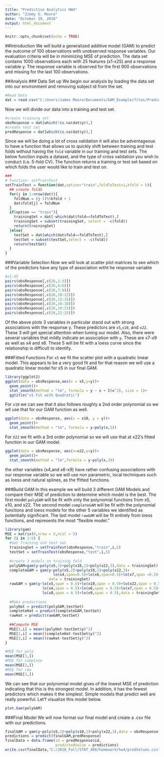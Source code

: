 ```yaml
---
title: "Predictive Analytics HW4"
author: "Jimmy G. Moore"
date: "October 19, 2018"
output: html_document
---
```


```r
knitr::opts_chunk$set(echo = TRUE)
```

##Introduction
We will build a generalized additive model (GAM) to predict the outcome of 100 observations with unobserved response variables. Our evaluation criteria will be in minimizing MSE of prediction. The data set contains 1000 observations each with 25 features (x1-x25) and a response variable y. The response variable is observed for the first 900 observations and missing for the last 100 observations.

##Analysis
### Data Set up
We begin our analysis by loading the data set into our environment and removing subject id from the set.

```r
#Read Data
dat = read.csv("C:/Users/James Moore/Documents/GAM_Example/files/PredictiveHW4Dataset.csv")
```

Now we will divide our data into a training and test set.
```r
#create training set
obsResponse = dat[which(!is.na(dat$y)),]
#create test set
predResponse = dat[which(is.na(dat$y)),]
```

Since we will be doing a lot of cross validation it will also be adventageous to have a function that allows us to quickly shift between training and test folds without having the `fold` variable in our training and test sets. The below function inputs a dataset, and the type of cross validation you wish to conduct (i.e. 5-fold CV). The function returns a training or test set based on which folds the user would like to train and test on. 
```r
###
# Function: setTrainTest
setTrainTest = function(dat,option="train",foldToTest=1,kfold = 5){
  ## create folds
  for(j in 1:nrow(dat)){
    foldNum = (j-1)%%kfold + 1
    dat$fold[j] = foldNum
  }
  if(option == "train"){
    trainingSet = dat[-which(dat$fold==foldToTest),]
    trainingSet = subset(trainingSet, select = -c(fold))
    return(trainingSet)
  }else{
    testSet = dat[which(dat$fold==foldToTest),]
    testSet = subset(testSet,select = -c(fold))
    return(testSet)
  }
}
```

###Variable Selection
Now we will look at scatter plot matrices to see which of the predictors have any type of association witht he response variable

```r
#x1-X5
pairs(obsResponse[,c(26,1:3)])
pairs(obsResponse[,c(26,4:6)])
pairs(obsResponse[,c(26,7:9)])
pairs(obsResponse[,c(26,10:12)])
pairs(obsResponse[,c(26,13:15)])
pairs(obsResponse[,c(26,16:18)])
pairs(obsResponse[,c(26,19:21)])
pairs(obsResponse[,c(26,22:25)])
```
Of the above plots 3 variables in particular stand out with strong associations with the response y. These predictors are `x5`,`x10`, and `x22`. These 3 will get special attention when tuning our model. Also, there were several variables that mildly indicate an association with `y`. These are x7-x9 as well as x4 and x6. These 5 will be fit with a loess curve since the relationship is difficult to identify.

###Fitted Functions
For `x5` we fit the scatter plot with a quadratic linear model. This appears to be a very good fit and for that reason we will use a quadratic linear model for x5 in our final GAM.
```r
library(ggplot2)
ggplot(data = obsResponse,aes(x = x5,y=y))+
  geom_point()+
  stat_smooth(method = "lm", formula = y ~ x + I(x^2), size = 1)+
  ggtitle("x5 Fit with Quadratic")
```

For `x10` we can see that it also follows roughly a 2nd order polynomial so we wll use that for our GAM function as well.

```r
ggplot(data = obsResponse, aes(x = x10, y = y))+
  geom_point()+
  stat_smooth(method = "lm", formula = y~poly(x,2))
```

For `X22` we fit with a 3rd order polynomial so we will use that at x22's fitted function in our GAM model.

```r
ggplot(data = obsResponse, aes(x=x22,y=y))+
  geom_point()+
  stat_smooth(method = "lm",formula = y~poly(x,3))
```

the other variables (x4,and x6-x9) have rather confusing associations with our response variable so we will use non parametric, local techniques such as loess and natural splines, as the ffitted functions.

###Build GAM
In this example we will build 3 different GAM Models and compare their MSE of prediction to determine which model is the best. The first model `polyGAM` will be fit with only the polynomial functions from x5, x10, and x22. The second model `completeGAM` will be fit with the polynomial functions and loess models for the other 5 variables we identified as potentially significant. The last model `rawGAM` will be fit entirely from loess functions, and represents the most "flexible model."

```r
library(gam)
MSE = matrix(0,nrow = 3,ncol = 5)
for (i in 1:5) {
  #Set Training and test set
  trainingSet = setTrainTest(obsResponse,"train",i,5)
  testSet = setTrainTest(obsResponse,"test",i,5)
  
  #create 3 models on training fold
  polyGAM=gam(y~poly(x5,2)+poly(x10,2)+poly(x22,3),data = trainingSet)
  completeGAM = gam(y~poly(x5,2)+poly(x10,2)+poly(x22,3)+
                      lo(x4,span=0.5)+lo(x6,span=0.5)+lo(x7,span =0.5)+lo(x8,span=0.5)+lo(x9,span=0.5),
                    data = trainingSet)
  rawGAM = gam(y~lo(x5,span = 0.5)+lo(x10,span = 0.5)+lo(x22,span = 0.5)+
                 lo(x4,span = 0.5)+lo(x6,span = 0.5)+lo(x7,span = 0.5)+
                 lo(x8,span = 0.5)+lo(x9,span = 0.5),data = trainingSet)
  
  #Make predictions
  polyHat = predict(polyGAM,testSet)
  completeHat = predict(completeGAM,testSet)
  rawHat = predict(rawGAM,testSet)
  
  ##Compute MSE
  MSE[1,i] = mean((polyHat-testSet$y)^2)
  MSE[2,i] = mean((completeHat-testSet$y)^2)
  MSE[3,i] = mean((rawHat-testSet$y)^2)
}

#MSE for poly
mean(MSE[1,])
#MSE for complete
mean(MSE[2,])
#MSE for raw
mean(MSE[3,])
```

We can see that our polynomial model gives of the lowest MSE of prediction indicating that this is ths strongest model. In addition, it has the fewest predictors which makes it the simplest. Simple models that predict well are really powerful. Let'f visualize this model below.

```r
plot.Gam(polyGAM)
```


###Final Model
We will now format our final model and create a .csv file with our predictions.
```r
finalGAM = gam(y~poly(x5,2)+poly(x10,2)+poly(x22,3),data = obsResponse)
predictions = predict(finalGAM,predResponse)
finalData = data.frame(id = predResponse$id,
                       predictedValue = predictions)
write.csv(finalData,"C:/2018_Fall/STAT_488/homework/hw4/predValues.csv",row.names = FALSE)
```